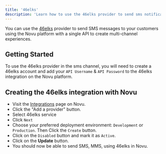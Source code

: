 ```yaml
---
title: '46elks'
description: 'Learn how to use the 46elks provider to send sms notifications using Novu'
---
```


You can use the [46elks](https://46elks.com/) provider to send SMS messages to your customers using the Novu platform with a single API to create multi-channel experiences.

## Getting Started

To use the 46elks provider in the sms channel, you will need to create a 46elks account and add your `API Username` & `API Password` to the 46elks integration on the Novu platform.

## Creating the 46elks integration with Novu

- Visit the [Integrations](https://dashboard-v2.novu.co/integrations?utm_campaign=docs-46elks) page on Novu.
- Click the "Add a provider" button.
- Select 46elks service
- Click `Next`
- Choose your preferred deployment environment: `Development` or `Production`. Then Click the `Create` button.
- Click on the `Disabled` button and mark it as `Active`.
- Click on the **Update** button.
- You should now be able to send SMS, MMS, using 46elks in Novu.

